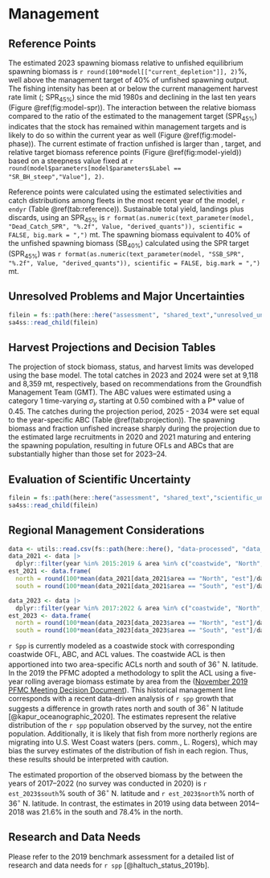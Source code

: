 # Management 

## Reference Points

The estimated 2023 spawning biomass relative to unfished equilibrium spawning biomass is `r round(100*model[["current_depletion"]], 2)`\%, well above the management target of 40\% of unfished spawning output. The fishing intensity has been at or below the current management harvest rate limit (\gls{spr}; $\text{SPR}_{45\%}$) since the mid 1980s and declining in the last ten years (Figure \@ref(fig:model-spr)). The interaction between the relative biomass compared to the ratio of the estimated \gls{spr} to the management target ($\text{SPR}_{45\%}$) indicates that the stock has remained within management targets and is likely to do so within the current year as well (Figure \@ref(fig:model-phase)). The current estimate of fraction unfished is larger than \gls{msy}, \gls{spr} target, and relative target biomass reference points (Figure \@ref(fig:model-yield)) based on a steepness value fixed at `r round(model$parameters[model$parameters$Label == "SR_BH_steep","Value"], 2)`.

Reference points were calculated using the estimated selectivities and catch distributions among fleets in the most recent year of the model, `r endyr` (Table \@ref(tab:reference)). Sustainable total yield, landings plus discards, using an $\text{SPR}_{45\%}$ is `r format(as.numeric(text_parameter(model, "Dead_Catch_SPR", "%.2f", Value, "derived_quants")), scientific = FALSE, big.mark = ",")` mt. The spawning biomass equivalent to 40\% of the unfished spawning biomass ($\text{SB}_{40\%}$) calculated using the SPR target ($\text{SPR}_{45\%}$) was `r format(as.numeric(text_parameter(model, "SSB_SPR", "%.2f", Value, "derived_quants")), scientific = FALSE, big.mark = ",")` mt. 

## Unresolved Problems and Major Uncertainties

```r
filein = fs::path(here::here("assessment", "shared_text","unresolved_uncertanties.Rmd"))
sa4ss::read_child(filein)
```

## Harvest Projections and Decision Tables

The projection of stock biomass, status, and harvest limits was developed using the base model. The total catches in 2023 and 2024 were set at 9,118 and 8,359 mt, respectively, based on recommendations from the Groundfish Management Team (GMT). The ABC values were estimated using a category 1 time-varying $\sigma_y$ starting at 0.50 combined with a P* value of 0.45. The catches during the projection period, 2025 - 2034 were set equal to the year-specific ABC (Table \@ref(tab:projection)). The spawning biomass and fraction unfished increase sharply during the projection due to the estimated large recruitments in 2020 and 2021 maturing and entering the spawning population, resulting in future OFLs and ABCs that are substantially higher than those set for 2023--24.


## Evaluation of Scientific Uncertainty

```r
filein = fs::path(here::here("assessment", "shared_text","scientific_uncertainty.Rmd"))
sa4ss::read_child(filein)
```

## Regional Management Considerations

```r
data <- utils::read.csv(fs::path(here::here(), "data-processed", "data_survey_index.csv"))
data_2021 <- data |>
  dplyr::filter(year %in% 2015:2019 & area %in% c("coastwide", "North", "South")) 
est_2021 <- data.frame(
  north = round(100*mean(data_2021[data_2021$area == "North", "est"]/data_2021[data_2021$area == "coastwide", "est"]),1),
  south = round(100*mean(data_2021[data_2021$area == "South", "est"]/data_2021[data_2021$area == "coastwide", "est"]),1))

data_2023 <- data |>
  dplyr::filter(year %in% 2017:2022 & area %in% c("coastwide", "North", "South")) 
est_2023 <- data.frame(
  north = round(100*mean(data_2023[data_2023$area == "North", "est"]/data_2023[data_2023$area == "coastwide", "est"]),1),
  south = round(100*mean(data_2023[data_2023$area == "South", "est"]/data_2023[data_2023$area == "coastwide", "est"]),1))

```

`r Spp` is currently modeled as a coastwide stock with corresponding coastwide OFL, ABC, and ACL values. The coastwide ACL is then apportioned into two area-specific ACLs north and south of 36$^\circ$ N. latitude. In the 2019 the PFMC adopted a methodology to split the ACL using a five-year rolling average biomass estimate by area from the \gls{s-wcgbt} ([November 2019 PFMC Meeting Decision Document](https://www.pcouncil.org/documents/2019/11/november-2019-decision-document.pdf/)). This historical management line corresponds with a recent data-driven analysis of `r spp` growth that suggests a difference in growth rates north and south of $36^\circ$ N latitude [@kapur_oceanographic_2020]. The estimates represent the relative distribution of the `r spp` population observed by the survey, not the entire population. Additionally, it is likely that fish from more northerly regions are migrating into U.S. West Coast waters (pers. comm., L. Rogers), which may bias the survey estimates of the distribution of fish in each region. Thus, these results should be interpreted with caution.

The estimated proportion of the observed biomass by the \gls{s-wcgbt} between the years of 2017--2022 (no survey was conducted in 2020) is `r est_2023$south`\% south of 36$^\circ$ N. latitude and `r est_2023$north`\% north of 36$^\circ$ N. latitude.  In contrast, the estimates in 2019 using data between 2014--2018 was 21.6\% in the south and 78.4\% in the north.

## Research and Data Needs

Please refer to the 2019 benchmark assessment for a detailed list of research and data needs for `r spp` [@haltuch_status_2019b].
